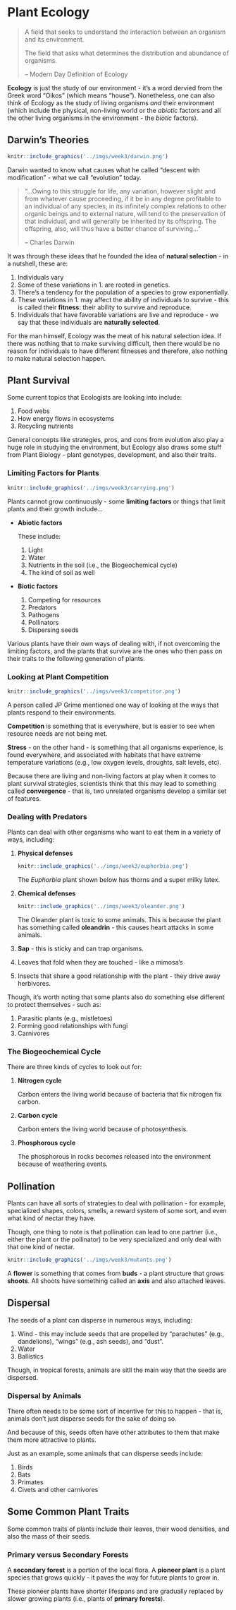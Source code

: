 # Plant Ecology

> A field that seeks to understand the interaction between an organism and its environment.
>
> The field that asks what determines the distribution and abundance of organisms.
>
> -- Modern Day Definition of Ecology

**Ecology** is just the study of our environment - it's a word dervied from the Greek word "Oikos" (which means "house").  Nonetheless, one can also think of Ecology as the study of living organisms *and* their environment (which include the physical, non-living world or the *abiotic* factors and all the other living organisms in the environment - the *biotic* factors).

## Darwin's Theories

```r
knitr::include_graphics('../imgs/week3/darwin.png')
```

Darwin wanted to know what causes what he called "descent with modification" - what we call "evolution" today.  

> "…Owing to this struggle for life, any variation, however slight and from
whatever cause proceeding, if it be in any degree profitable to an individual of any species, in its infinitely complex relations to other organic beings and to external nature, will tend to the preservation of that individual, and will generally be inherited by its offspring. The offspring, also, will thus have a better chance of surviving…"
>
> -- Charles Darwin

It was through these ideas that he founded the idea of **natural selection** - in a nutshell, these are:

1.  Individuals vary
1.  Some of these variations in 1. are rooted in genetics.
1.  There's a tendency for the population of a species to grow exponentially.
1.  These variations in 1. may affect the ability of individuals to survive - this is called their **fitness**: their ability to survive and reproduce.
1.  Individuals that have favorable variations are live and reproduce - we say that these individuals are **naturally selected**.

For the man himself, Ecology was the meat of his natural selection idea.  If there was nothing that to make surviving difficult, then there would be no reason for individuals to have different fitnesses and therefore, also nothing to make natural selection happen.

## Plant Survival

Some current topics that Ecologists are looking into include: 

1.  Food webs
1.  How energy flows in ecosystems
1.  Recycling nutrients

General concepts like strategies, pros, and cons from evolution also play a huge role in studying the environment, but Ecology also draws some stuff from Plant Biology - plant genotypes, development, and also their traits.

### Limiting Factors for Plants

```r
knitr::include_graphics('../imgs/week3/carrying.png')
```

Plants cannot grow continuously - some **limiting factors** or things that limit plants and their growth include...

-  **Abiotic factors**

   These include:
   
   1.  Light
   1.  Water
   1.  Nutrients in the soil (i.e., the Biogeochemical cycle)
   1.  The kind of soil as well

-  **Biotic factors**
   
   1.  Competing for resources
   1.  Predators
   1.  Pathogens
   1.  Pollinators
   1.  Dispersing seeds

Various plants have their own ways of dealing with, if not overcoming the limiting factors, and the plants that survive are the ones who then pass on their traits to the following generation of plants.

### Looking at Plant Competition

```r
knitr::include_graphics('../imgs/week3/competitor.png')
```

A person called JP Grime mentioned one way of looking at the ways that plants respond to their environments.

**Competition** is something that is everywhere, but is easier to see when resource needs are not being met.

**Stress** - on the other hand - is something that all organisms experience, is found everywhere, and associated with habitats that have extreme temperature variations (e.g., low oxygen levels, droughts, salt levels, etc).

Because there are living and non-living factors at play when it comes to plant survival strategies, scientists think that this may lead to something called **convergence** - that is, two unrelated organisms develop a similar set of features.

### Dealing with Predators

Plants can deal with other organisms who want to eat them in a variety of ways, including:

1.  **Physical defenses**

    ```r
    knitr::include_graphics('../imgs/week3/euphorbia.png')
    ```
    
    The *Euphorbia* plant shown below has thorns and a super milky latex.
    
1.  **Chemical defenses**

    ```r
    knitr::include_graphics('../imgs/week3/oleander.png')
    ```

    The Oleander plant is toxic to some animals.  This is because the plant has something called **oleandrin** - this causes heart attacks in some animals.
    
1.  **Sap** - this is sticky and can trap organisms.
1.  Leaves that fold when they are touched - like a mimosa's
1.  Insects that share a good relationship with the plant - they drive away herbivores.

Though, it's worth noting that some plants also do something else different to protect themselves - such as:

1.  Parasitic plants (e.g., mistletoes)
1.  Forming good relationships with fungi
1.  Carnivores

### The Biogeochemical Cycle

There are three kinds of cycles to look out for:

1.  **Nitrogen cycle**

    Carbon enters the living world because of bacteria that fix nitrogen fix carbon.
    
1.  **Carbon cycle**

    Carbon enters the living world because of photosynthesis.
    
1.  **Phosphorous cycle**

    The phosphorous in rocks becomes released into the environment because of weathering events.
    
## Pollination

Plants can have all sorts of strategies to deal with pollination - for example, specialized shapes, colors, smells, a reward system of some sort, and even what kind of nectar they have.

Though, one thing to note is that pollination can lead to one partner (i.e., either the plant or the pollinator) to be very specialized and only deal with that one kind of nectar.

```r
knitr::include_graphics('../imgs/week3/mutants.png')
```

A **flower** is something that comes from **buds** - a plant structure that grows **shoots**.  All shoots have something called an **axis** and also attached leaves.

## Dispersal

The seeds of a plant can disperse in numerous ways, including:

1.  Wind - this may include seeds that are propelled by "parachutes" (e.g., dandelions), "wings" (e.g., ash seeds), and "dust".
1.  Water
1.  Ballistics

Though, in tropical forests, animals are sitll the main way that the seeds are dispersed.

### Dispersal by Animals

There often needs to be some sort of incentive for this to happen - that is, animals don't just disperse seeds for the sake of doing so.  

And because of this, seeds often have other attributes to them that make them more attractive to plants.   

Just as an example, some animals that can disperse seeds include:

1.  Birds
1.  Bats
1.  Primates
1.  Civets and other carnivores

## Some Common Plant Traits

Some common traits of plants include their leaves, their wood densities, and also the mass of their seeds.

### Primary versus Secondary Forests

A **secondary forest** is a portion of the local flora.  A **pioneer plant** is a plant species that grows quickly - it paves the way for future plants to grow in.

These pioneer plants have shorter lifespans and are gradually replaced by slower growing plants (i.e., plants of **primary forests**).

